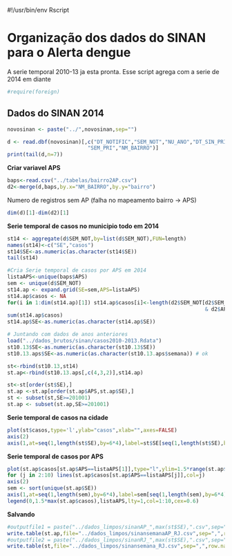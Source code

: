 #!/usr/bin/env Rscript

Organização dos dados do SINAN para o Alerta dengue
====================================================
A serie temporal 2010-13 ja esta pronta. Esse script agrega com a serie de 2014 em diante

```r
#require(foreign)
```

Dados do SINAN 2014
--------------------

```r
novosinan <- paste("../",novosinan,sep="")
```

```r
d <- read.dbf(novosinan)[,c("DT_NOTIFIC","SEM_NOT","NU_ANO","DT_SIN_PRI",
                          "SEM_PRI","NM_BAIRRO")]
print(tail(d,n=7))
```


**Criar variavel APS**

```r
baps<-read.csv("../tabelas/bairro2AP.csv")
d2<-merge(d,baps,by.x="NM_BAIRRO",by.y="bairro")
```

Numero de registros sem AP (falha no mapeamento bairro -> APS)
```r
dim(d)[1]-dim(d2)[1]
```


**Serie temporal de casos no municipio todo em 2014**

```r
st14 <- aggregate(d$SEM_NOT,by=list(d$SEM_NOT),FUN=length)
names(st14)<-c("SE","casos")
st14$SE<-as.numeric(as.character(st14$SE))
tail(st14)
```

```r
#Cria Serie temporal de casos por APS em 2014
listaAPS<-unique(baps$APS)
sem <- unique(d$SEM_NOT)
st14.ap <- expand.grid(SE=sem,APS=listaAPS)
st14.ap$casos <- NA
for(i in 1:dim(st14.ap)[1]) st14.ap$casos[i]<-length(d2$SEM_NOT[d2$SEM_NOT %in% st14.ap$SE[i] 
                                                                & d2$APS %in% st14.ap$APS[i]])
sum(st14.ap$casos)
st14.ap$SE<-as.numeric(as.character(st14.ap$SE))
```


```r
# Juntando com dados de anos anteriores
load("../dados_brutos/sinan/casos2010-2013.Rdata")
st10.13$SE<-as.numeric(as.character(st10.13$SE))
st10.13.aps$SE<-as.numeric(as.character(st10.13.aps$semana)) # ok

st<-rbind(st10.13,st14)
st.ap<-rbind(st10.13.aps[,c(4,3,2)],st14.ap) 

st<-st[order(st$SE),]
st.ap <-st.ap[order(st.ap$APS,st.ap$SE),]
st <- subset(st,SE>=201001)
st.ap <- subset(st.ap,SE>=201001)
```


**Serie temporal de casos na cidade**
```r
plot(st$casos,type='l',ylab="casos",xlab="",axes=FALSE)
axis(2)
axis(1,at=seq(1,length(st$SE),by=6*4),label=st$SE[seq(1,length(st$SE),by=6*4)],las=2,cex.axis=0.7)
```


**Serie temporal de casos por APS**
```r
plot(st.ap$casos[st.ap$APS==listaAPS[1]],type="l",ylim=1.5*range(st.ap$casos),xlab="",ylab="casos",axes=FALSE)
for (j in 2:10) lines(st.ap$casos[st.ap$APS==listaAPS[j]],col=j)
axis(2)
sem <- sort(unique(st.ap$SE))
axis(1,at=seq(1,length(sem),by=6*4),label=sem[seq(1,length(sem),by=6*4)],las=2,cex.axis=0.7)
legend(0,1.5*max(st.ap$casos),listaAPS,lty=1,col=1:10,cex=0.6)
```

**Salvando**
```r
#outputfile1 = paste("../dados_limpos/sinanAP_",max(st$SE),".csv",sep="")
write.table(st.ap,file="../dados_limpos/sinansemanaAP_RJ.csv",sep=",",row.names=FALSE)
#outputfile2 = paste("../dados_limpos/sinanRJ_",max(st$SE),".csv",sep="")
write.table(st,file="../dados_limpos/sinansemana_RJ.csv",sep=",",row.names=FALSE)
```

